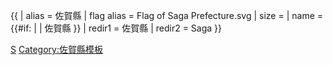 {{ {{{1<noinclude>|country showdata</noinclude>}}}
| alias = 佐賀縣
| flag alias = Flag of Saga Prefecture.svg
| size = {{{size|}}}
| name = {{#if: {{{name|}}} | {{{name|}}} | 佐賀縣 }}
<noinclude>
| redir1 = 佐賀縣
| redir2 = Saga
</noinclude>
}}<noinclude>
[[Category:日本行政區劃資料模板|S]]
[[Category:佐賀縣模板]]
</noinclude>